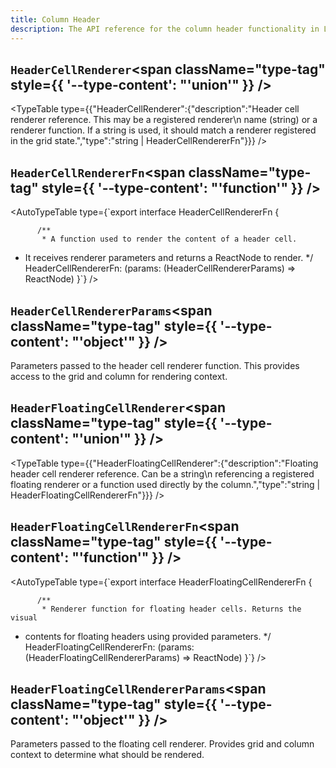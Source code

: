 ```yaml
---
title: Column Header
description: The API reference for the column header functionality in LyteNyte Grid.
---
```

## `HeaderCellRenderer`<span className="type-tag" style={{ '--type-content': "'union'" }} />

<TypeTable type={{"HeaderCellRenderer":{"description":"Header cell renderer reference. This may be a registered renderer\n  name (string) or a renderer function. If a string is used, it should match a renderer registered in the grid state.","type":"string | HeaderCellRendererFn"}}} />

## `HeaderCellRendererFn`<span className="type-tag" style={{ '--type-content': "'function'" }} />

<AutoTypeTable type={`export interface HeaderCellRendererFn {

          /** 
           * A function used to render the content of a header cell.
 *   It receives renderer parameters and returns a ReactNode to render.
           */
          HeaderCellRendererFn: (params: (HeaderCellRendererParams) => ReactNode)
          }`} />

## `HeaderCellRendererParams`<span className="type-tag" style={{ '--type-content': "'object'" }} />

Parameters passed to the header cell renderer function. This
  provides access to the grid and column for rendering context.

<AutoTypeTable path="../packages/commercial-lytenyte-pro/src/+types.ts" name="HeaderCellRendererParams" />


## `HeaderFloatingCellRenderer`<span className="type-tag" style={{ '--type-content': "'union'" }} />

<TypeTable type={{"HeaderFloatingCellRenderer":{"description":"Floating header cell renderer reference. Can be a string\n  referencing a registered floating renderer or a function used directly by the column.","type":"string | HeaderFloatingCellRendererFn"}}} />

## `HeaderFloatingCellRendererFn`<span className="type-tag" style={{ '--type-content': "'function'" }} />

<AutoTypeTable type={`export interface HeaderFloatingCellRendererFn {

          /** 
           * Renderer function for floating header cells. Returns the visual
 *   contents for floating headers using provided parameters.
           */
          HeaderFloatingCellRendererFn: (params: (HeaderFloatingCellRendererParams) => ReactNode)
          }`} />

## `HeaderFloatingCellRendererParams`<span className="type-tag" style={{ '--type-content': "'object'" }} />

Parameters passed to the floating cell renderer. Provides grid
  and column context to determine what should be rendered.

<AutoTypeTable path="../packages/commercial-lytenyte-pro/src/+types.ts" name="HeaderFloatingCellRendererParams" />

